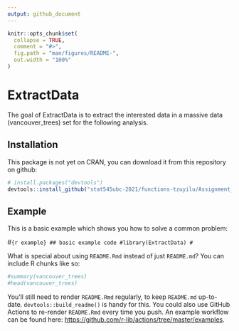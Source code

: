 ```yaml
---
output: github_document
---
```


<!-- README.md is generated from README.Rmd. Please edit that file -->

```r
knitr::opts_chunk$set(
  collapse = TRUE,
  comment = "#>",
  fig.path = "man/figures/README-",
  out.width = "100%"
)
```

# ExtractData

<!-- badges: start -->
<!-- badges: end -->

The goal of ExtractData is to extract the interested data in a massive data (vancouver_trees) set for the following analysis.

## Installation

This package is not yet on CRAN, you can download it from this repository on github:

``` r
# install.packages("devtools")
devtools::install_github("stat545ubc-2021/functions-tzuyilu/Assignment_B-2/ExtractData/")
```
## Example

This is a basic example which shows you how to solve a common problem:

#```{r example}
## basic example code
#library(ExtractData)
#```

What is special about using `README.Rmd` instead of just `README.md`? You can include R chunks like so:

```r
#summary(vancouver_trees)
#head(vancouver_trees)
```

You'll still need to render `README.Rmd` regularly, to keep `README.md` up-to-date. `devtools::build_readme()` is handy for this. You could also use GitHub Actions to re-render `README.Rmd` every time you push. An example workflow can be found here: <https://github.com/r-lib/actions/tree/master/examples>.

